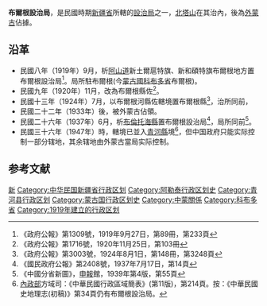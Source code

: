 '''布爾根設治局'''，是民國時期[[新疆省|新疆省]]所轄的[[設治局|設治局]]之一，[[北塔山|北塔山]]在其治內，後為[[外蒙古|外蒙古]]佔據。

== 沿革 ==
* 民國八年（1919年）9月，析[[阿山道|阿山道]]新土爾扈特旗、新和碩特旗布爾根地方置布爾根設治局<ref>《政府公報》第1309號，1919年9月27日，第89冊，第233頁</ref>。局所駐布爾根(今[[蒙古國|蒙古國]][[科布多省|科布多省]]布爾根)。
* 民國九年（1920年）11月，改為布爾根縣佐<ref>《政府公報》第1716號，1920年11月25日，第103冊</ref>。
* 民國十三年（1924年）7月，以布爾根河縣佐轄境置布爾根縣<ref>《政府公報》第3003號，1924年8月1日，第148冊，第3248頁</ref>，治所同前，
* 民國二十二年（1933年）後，被外蒙古佔領。
* 民國二十六年（1937年）6月，析[[布倫托海縣|布倫托海縣]]置布爾根設治局<ref>《國民政府公報》第2408號，1937年7月17日，第14頁</ref>，局所同前<ref>《中國分省新圖》，[[申報|申報]]館，1939年第4版，第55頁</ref>。
* 民國三十六年（1947年）時，轄境已並入[[青河縣|青河縣]]境<ref>[[中華民國內政部|內政部]]方域司：《中華民國行政區域簡表》(第11版)，第214頁。按：《中華民國史地理志(初稿)》第34頁仍有布爾根設治局。</ref>，但中国政府只能实际控制一部分辖地，其余辖地由外蒙古當局实际控制。

==参考文献==
<div class="references-small">
<references />
</div>

{{中华民国新疆省行政区划}}

[[Category:設治局|新]]
[[Category:中华民国新疆省行政区划|Category:中华民国新疆省行政区划]]
[[Category:阿勒泰行政区划史|Category:阿勒泰行政区划史]]
[[Category:青河县行政区划|Category:青河县行政区划]]
[[Category:蒙古国行政区划史|Category:蒙古国行政区划史]]
[[Category:中蒙關係|Category:中蒙關係]]
[[Category:科布多省|Category:科布多省]]
[[Category:1919年建立的行政区划|Category:1919年建立的行政区划]]
